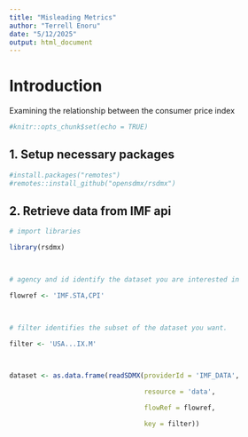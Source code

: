 ```yaml
---
title: "Misleading Metrics"
author: "Terrell Enoru"
date: "5/12/2025"
output: html_document
---
```


# Introduction
Examining the relationship between the consumer price index
```r
#knitr::opts_chunk$set(echo = TRUE)
```

## 1. Setup necessary packages
```r
#install.packages("remotes")
#remotes::install_github("opensdmx/rsdmx")
```
## 2. Retrieve data from IMF api
```r
# import libraries

library(rsdmx)

 

# agency and id identify the dataset you are interested in

flowref <- 'IMF.STA,CPI'

 

# filter identifies the subset of the dataset you want.

filter <- 'USA...IX.M'

 

dataset <- as.data.frame(readSDMX(providerId = 'IMF_DATA',

                                  resource = 'data',

                                  flowRef = flowref,

                                  key = filter))
```


